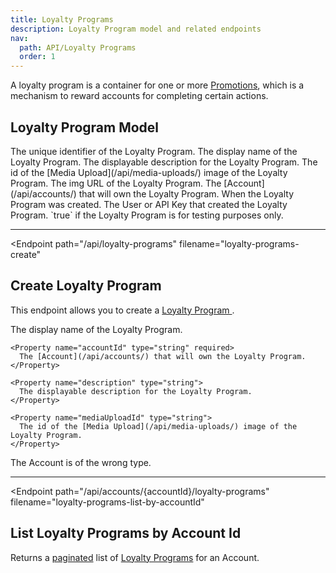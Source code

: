 ```yaml
---
title: Loyalty Programs
description: Loyalty Program model and related endpoints
nav:
  path: API/Loyalty Programs
  order: 1
---
```


A loyalty program is a container for one or more [Promotions](/api/promotions), which is a mechanism to reward accounts for completing certain actions.

## Loyalty Program Model

<Properties>
  <Property name="id" type="string">
    The unique identifier of the Loyalty Program.
  </Property>

  <Property name="name" type="string">
    The display name of the Loyalty Program.
  </Property>

  <Property name="description" type="string">
    The displayable description for the Loyalty Program.
  </Property>

  <Property name="mediaUploadId" type="string">
    The id of the [Media Upload](/api/media-uploads/) image of the Loyalty Program.
  </Property>

   <Property name="img" type="string">
    The img URL of the Loyalty Program.
  </Property>

  <Property name="accountId" type="string">
    The [Account](/api/accounts/) that will own the Loyalty Program.
  </Property>

  <Property name="createdAt" type="timestamp">
    When the Loyalty Program was created.
  </Property>

  <Property name="createdBy" type="crn">
    The User or API Key that created the Loyalty Program.
  </Property>

  <Property name="test" type="boolean">
    `true` if the Loyalty Program is for testing purposes only.
  </Property>
</Properties>

---

<Endpoint
  path="/api/loyalty-programs"
  filename="loyalty-programs-create"
>
  ## Create Loyalty Program <Badge type="experimental"/>

  This endpoint allows you to create a [ Loyalty Program ](#loyalty-program-model).

  <Properties>
    <Property name="name" type="string" required>
     The display name of the Loyalty Program.
    </Property>

    <Property name="accountId" type="string" required>
      The [Account](/api/accounts/) that will own the Loyalty Program.
    </Property>

    <Property name="description" type="string">
      The displayable description for the Loyalty Program.
    </Property>

    <Property name="mediaUploadId" type="string">
      The id of the [Media Upload](/api/media-uploads/) image of the Loyalty Program.
    </Property>
  </Properties>

  <Properties heading="Errors">
    <Error code="403" message="INVALID_ACCOUNT_TYPE">
      The Account is of the wrong type.
    </Error>
  </Properties>
</Endpoint>

---

<Endpoint
  path="/api/accounts/{accountId}/loyalty-programs"
  filename="loyalty-programs-list-by-accountId"
>
  ## List Loyalty Programs by Account Id <Badge type="experimental"/>

  Returns a [paginated](/api/pagination/) list of [Loyalty Programs](#loyalty-program-model) for an Account.
</Endpoint>
